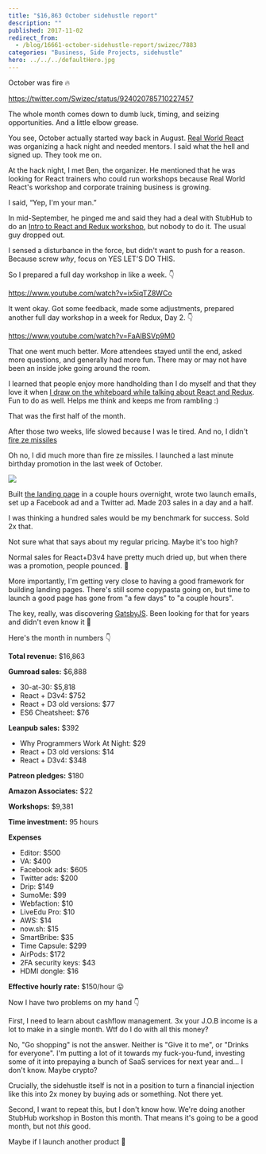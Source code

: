 ```yaml
---
title: "$16,863 October sidehustle report"
description: ""
published: 2017-11-02
redirect_from:
  - /blog/16661-october-sidehustle-report/swizec/7883
categories: "Business, Side Projects, sidehustle"
hero: ../../../defaultHero.jpg
---
```


October was fire 🔥

https://twitter.com/Swizec/status/924020785710227457

The whole month comes down to dumb luck, timing, and seizing opportunities. And a little elbow grease.

You see, October actually started way back in August. [Real World React](https://www.meetup.com/Real-World-React/events/242620292/) was organizing a hack night and needed mentors. I said what the hell and signed up. They took me on.

At the hack night, I met Ben, the organizer. He mentioned that he was looking for React trainers who could run workshops because Real World React's workshop and corporate training business is growing.

I said, “Yep, I'm your man.”

In mid-September, he pinged me and said they had a deal with StubHub to do an [Intro to React and Redux workshop](https://www.youtube.com/watch?v=ix5iqTZ8WCo), but nobody to do it. The usual guy dropped out.

I sensed a disturbance in the force, but didn't want to push for a reason. Because screw _why_, focus on YES LET'S DO THIS.

So I prepared a full day workshop in like a week. 👇

https://www.youtube.com/watch?v=ix5iqTZ8WCo

It went okay. Got some feedback, made some adjustments, prepared another full day workshop in a week for Redux, Day 2. 👇

https://www.youtube.com/watch?v=FaAlBSVp9M0

That one went much better. More attendees stayed until the end, asked more questions, and generally had more fun. There may or may not have been an inside joke going around the room.

I learned that people enjoy more handholding than I do myself and that they love it when [I draw on the whiteboard while talking about React and Redux](https://swizec.com/blog/what-i-learned-from-teaching-stubhub-about-react-and-redux/). Fun to do as well. Helps me think and keeps me from rambling :)

That was the first half of the month.

After those two weeks, life slowed because I was le tired. And no, I didn't [fire ze missiles](https://www.youtube.com/watch?v=kCpjgl2baLs)

Oh no, I did much more than fire ze missiles. I launched a last minute birthday promotion in the last week of October.

![](https://swizec.com/wp-content/uploads/2017/11/2017-11-02-at-10.13-AM.png)

Built [the landing page](https://swizec.com/30) in a couple hours overnight, wrote two launch emails, set up a Facebook ad and a Twitter ad. Made 203 sales in a day and a half.

I was thinking a hundred sales would be my benchmark for success. Sold 2x that.

Not sure what that says about my regular pricing. Maybe it's too high?

Normal sales for React+D3v4 have pretty much dried up, but when there was a promotion, people pounced. 🤔

More importantly, I'm getting very close to having a good framework for building landing pages. There's still some copypasta going on, but time to launch a good page has gone from "a few days" to "a couple hours".

The key, really, was discovering [GatsbyJS](https://www.gatsbyjs.org/). Been looking for that for years and didn't even know it 🤙

Here's the month in numbers 👇

**Total revenue:** $16,863

**Gumroad sales:** $6,888

- 30-at-30: $5,818
- React + D3v4: $752
- React + D3 old versions: $77
- ES6 Cheatsheet: $76

**Leanpub sales:** $392

- Why Programmers Work At Night: $29
- React + D3 old versions: $14
- React + D3v4: $348

**Patreon pledges:** $180

**Amazon Associates:** $22

**Workshops:** $9,381

**Time investment:** 95 hours

**Expenses**

- Editor: $500
- VA: $400
- Facebook ads: $605
- Twitter ads: $200
- Drip: $149
- SumoMe: $99
- Webfaction: $10
- LiveEdu Pro: $10
- AWS: $14
- now.sh: $15
- SmartBribe: $35
- Time Capsule: $299
- AirPods: $172
- 2FA security keys: $43
- HDMI dongle: $16

**Effective hourly rate:** $150/hour 😛

Now I have two problems on my hand 👇

First, I need to learn about cashflow management. 3x your J.O.B income is a lot to make in a single month. Wtf do I do with all this money?

No, "Go shopping" is not the answer. Neither is "Give it to me", or "Drinks for everyone". I'm putting a lot of it towards my fuck-you-fund, investing some of it into prepaying a bunch of SaaS services for next year and… I don't know. Maybe crypto?

Crucially, the sidehustle itself is not in a position to turn a financial injection like this into 2x money by buying ads or something. Not there yet.

Second, I want to repeat this, but I don't know how. We're doing another StubHub workshop in Boston this month. That means it's going to be a good month, but not _this_ good.

Maybe if I launch another product 🤔
